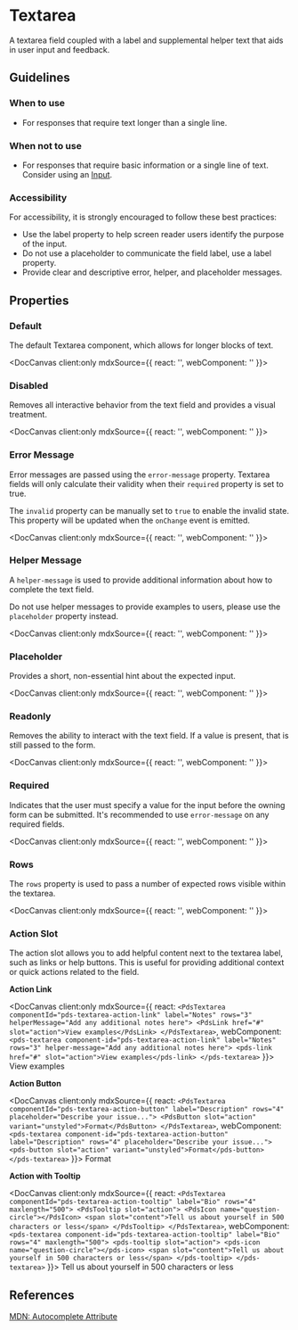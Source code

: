 
# Textarea

A textarea field coupled with a label and supplemental helper text that aids in user input and feedback.

## Guidelines

### When to use

- For responses that require text longer than a single line.

### When not to use

- For responses that require basic information or a single line of text. Consider using an [Input](/docs/components-input--docs).

### Accessibility

For accessibility, it is strongly encouraged to follow these best practices:

- Use the label property to help screen reader users identify the purpose of the input.
- Do not use a placeholder to communicate the field label, use a label property.
- Provide clear and descriptive error, helper, and placeholder messages.

## Properties

<DocArgsTable componentName="pds-textarea" docSource={components} />

### Default

The default Textarea component, which allows for longer blocks of text.

<DocCanvas client:only
  mdxSource={{
    react: '<PdsTextarea name="Default" label="Name" componentId="textarea-default"></PdsTextarea>',
    webComponent: '<pds-textarea name="Default" label="Name" component-id="textarea-default"></pds-textarea>'
}}>
  <pds-textarea name="Default" label="Name" component-id="textarea-default"></pds-textarea>
</DocCanvas>

### Disabled

Removes all interactive behavior from the text field and provides a visual treatment.

<DocCanvas client:only
  mdxSource={{
    react: '<PdsTextarea name="Disabled" label="Name" disabled="true" componentId="textarea-disabled"></PdsTextarea>',
    webComponent: '<pds-textarea name="Disabled" label="Name" disabled="true" component-id="textarea-disabled"></pds-textarea>'
}}>
  <pds-textarea name="Disabled" label="Name" disabled="true" component-id="textarea-disabled"></pds-textarea>
</DocCanvas>

### Error Message

Error messages are passed using the `error-message` property. Textarea fields will only calculate their validity when their `required` property is set to true.

The `invalid` property can be manually set to `true` to enable the invalid state. This property will be updated when the `onChange` event is emitted.

<DocCanvas client:only
  mdxSource={{
    react: '<PdsTextarea name="Invalid" label="Name" errorMessage="Field cannot be blank" invalid="true" required="true" componentId="textarea-invalid"></PdsTextarea>',
    webComponent: '<pds-textarea name="Invalid" label="Name" error-message="Field cannot be blank" invalid="true" required="true" component-id="textarea-invalid"></pds-textarea>'
}}>
  <pds-textarea name="Invalid" label="Name" error-message="Field cannot be blank" invalid="true" required="true" component-id="textarea-invalid"></pds-textarea>
</DocCanvas>

### Helper Message

A `helper-message` is used to provide additional information about how to complete the text field.

Do not use helper messages to provide examples to users, please use the `placeholder` property instead.

<DocCanvas client:only
  mdxSource={{
    react: '<PdsTextarea name="Message" label="Name" helperMessage="Helper message text" componentId="pds-textarea-helper-example"></PdsTextarea>',
    webComponent: '<pds-textarea name="Message" label="Name" helper-message="Helper message text" component-id="pds-textarea-helper-example"></pds-textarea>'
}}>
  <pds-textarea name="Message" label="Name" helper-message="Helper message text" component-id="pds-textarea-helper-example"></pds-textarea>
</DocCanvas>

### Placeholder

Provides a short, non-essential hint about the expected input.

<DocCanvas client:only
  mdxSource={{
    react: '<PdsTextarea name="Placeholder" label="Name" placeholder="Placeholder..." componentId="textarea-placeholder"></PdsTextarea>',
    webComponent: '<pds-textarea name="Placeholder" label="Name" placeholder="Placeholder..." component-id="textarea-placeholder"></pds-textarea>'
}}>
  <pds-textarea name="Placeholder" label="Name" placeholder="Placeholder..." component-id="textarea-placeholder"></pds-textarea>
</DocCanvas>

### Readonly

Removes the ability to interact with the text field. If a value is present, that is still passed to the form.

<DocCanvas client:only
  mdxSource={{
    react: '<PdsTextarea name="Readonly" label="Name" readonly="true" value="Readonly Value" componentId="textarea-readonly"></PdsTextarea>',
    webComponent: '<pds-textarea name="Readonly" label="Name" readonly="true" value="Readonly Value" component-id="textarea-readonly"></pds-textarea>'
}}>
  <pds-textarea name="Readonly" label="Name" readonly="true" value="Readonly Value" component-id="textarea-readonly"></pds-textarea>
</DocCanvas>

### Required

Indicates that the user must specify a value for the input before the owning form can be submitted. It's recommended to use `error-message` on any required fields.

<DocCanvas client:only
  mdxSource={{
    react: '<PdsTextarea name="Required" label="Name" required="true" componentId="textarea-required"></PdsTextarea>',
    webComponent: '<pds-textarea name="Required" label="Name" required="true" component-id="textarea-required"></pds-textarea>'
}}>
  <pds-textarea name="Required" label="Name" required="true" component-id="textarea-required"></pds-textarea>
</DocCanvas>

### Rows

The `rows` property is used to pass a number of expected rows visible within the textarea.

<DocCanvas client:only
  mdxSource={{
    react: '<PdsTextarea name="Rows" label="Name" rows="4" componentId="textarea-rows"></PdsTextarea>',
    webComponent: '<pds-textarea name="Rows" label="Name" rows="4" component-id="textarea-rows"></pds-textarea>'
}}>
  <pds-textarea name="Rows" label="Name" rows="4" component-id="textarea-rows"></pds-textarea>
</DocCanvas>

### Action Slot

The action slot allows you to add helpful content next to the textarea label, such as links or help buttons. This is useful for providing additional context or quick actions related to the field.

**Action Link**

<DocCanvas client:only
  mdxSource={{
    react: `<PdsTextarea componentId="pds-textarea-action-link" label="Notes" rows="3" helperMessage="Add any additional notes here">
  <PdsLink href="#" slot="action">View examples</PdsLink>
</PdsTextarea>`,
    webComponent: `<pds-textarea component-id="pds-textarea-action-link" label="Notes" rows="3" helper-message="Add any additional notes here">
  <pds-link href="#" slot="action">View examples</pds-link>
</pds-textarea>`
}}>
  <pds-textarea component-id="pds-textarea-action-link" label="Notes" rows="3" helper-message="Add any additional notes here">
    <pds-link href="#" slot="action">View examples</pds-link>
  </pds-textarea>
</DocCanvas>

**Action Button**

<DocCanvas client:only
  mdxSource={{
    react: `<PdsTextarea componentId="pds-textarea-action-button" label="Description" rows="4" placeholder="Describe your issue...">
  <PdsButton slot="action" variant="unstyled">Format</PdsButton>
</PdsTextarea>`,
    webComponent: `<pds-textarea component-id="pds-textarea-action-button" label="Description" rows="4" placeholder="Describe your issue...">
  <pds-button slot="action" variant="unstyled">Format</pds-button>
</pds-textarea>`
}}>
  <pds-textarea component-id="pds-textarea-action-button" label="Description" rows="4" placeholder="Describe your issue...">
    <pds-button slot="action" variant="unstyled">Format</pds-button>
  </pds-textarea>
</DocCanvas>

**Action with Tooltip**

<DocCanvas client:only
  mdxSource={{
    react: `<PdsTextarea componentId="pds-textarea-action-tooltip" label="Bio" rows="4" maxlength="500">
  <PdsTooltip slot="action">
    <PdsIcon name="question-circle"></PdsIcon>
    <span slot="content">Tell us about yourself in 500 characters or less</span>
  </PdsTooltip>
</PdsTextarea>`,
    webComponent: `<pds-textarea component-id="pds-textarea-action-tooltip" label="Bio" rows="4" maxlength="500">
  <pds-tooltip slot="action">
    <pds-icon name="question-circle"></pds-icon>
    <span slot="content">Tell us about yourself in 500 characters or less</span>
  </pds-tooltip>
</pds-textarea>`
}}>
  <pds-textarea component-id="pds-textarea-action-tooltip" label="Bio" rows="4" maxlength="500">
    <pds-tooltip slot="action">
      <pds-icon name="question-circle"></pds-icon>
      <span slot="content">Tell us about yourself in 500 characters or less</span>
    </pds-tooltip>
  </pds-textarea>
</DocCanvas>

## References

[MDN: Autocomplete Attribute](https://developer.mozilla.org/en-US/docs/Web/HTML/Attributes/autocomplete)
